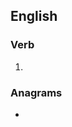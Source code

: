 ==English==

===Verb===
{{head|en|verb form}}

# {{en-third-person singular of|uncrate}}

===Anagrams===
* {{anagrams|en|a=acenrstu|Centaurs|Etruscan|arsecunt|centaurs|near cuts|recusant|rescuant|traunces|untraces}}